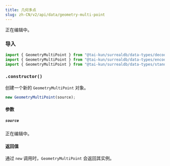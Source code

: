 ```yaml
---
title: 几何多点
slug: zh-CN/v2/api/data/geometry-multi-point
---
```



正在编辑中。

### 导入

```ts
import { GeometryMultiPoint } from "@tai-kun/surrealdb/data-types/decode-only";
import { GeometryMultiPoint } from "@tai-kun/surrealdb/data-types/encodable";
import { GeometryMultiPoint } from "@tai-kun/surrealdb/data-types/standard";
```

### `.constructor()`

创建一个新的 `GeometryMultiPoint` 对象。

```ts
new GeometryMultiPoint(source);
```

#### 参数

##### `source`

正在编辑中。

#### 返回值

通过 `new` 调用时，`GeometryMultiPoint` 会返回其实例。
